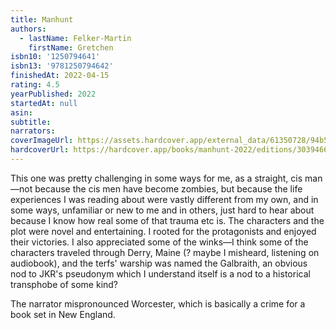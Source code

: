 ```yaml
---
title: Manhunt
authors:
  - lastName: Felker-Martin
    firstName: Gretchen
isbn10: '1250794641'
isbn13: '9781250794642'
finishedAt: 2022-04-15
rating: 4.5
yearPublished: 2022
startedAt: null
asin:
subtitle:
narrators:
coverImageUrl: https://assets.hardcover.app/external_data/61350728/94b545806599bab49eebf3ebd8dc3e922e68ae73.jpeg
hardcoverUrl: https://hardcover.app/books/manhunt-2022/editions/30394666
---
```



This one was pretty challenging in some ways for me, as a straight, cis man—not because the cis men have become zombies, but because the life experiences I was reading about were vastly different from my own, and in some ways, unfamiliar or new to me and in others, just hard to hear about because I know how real some of that trauma etc is. The characters and the plot were novel and entertaining. I rooted for the protagonists and enjoyed their victories. I also appreciated some of the winks—I think some of the characters traveled through Derry, Maine (? maybe I misheard, listening on audiobook), and <Spoiler>the terfs' warship was named the Galbraith, an obvious nod to JKR's pseudonym which I understand itself is a nod to a historical transphobe of some kind?</Spoiler>

The narrator mispronounced Worcester, which is basically a crime for a book set in New England.
